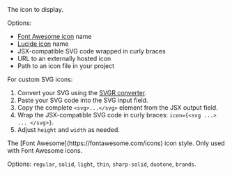 <ResponseField name="icon" type="string" required>
  The icon to display.
  
  Options:
  - [Font Awesome icon](https://fontawesome.com/icons) name
  - [Lucide icon](https://lucide.dev/icons) name
  - JSX-compatible SVG code wrapped in curly braces
  - URL to an externally hosted icon
  - Path to an icon file in your project
  
  For custom SVG icons:
  1. Convert your SVG using the [SVGR converter](https://react-svgr.com/playground/).
  1. Paste your SVG code into the SVG input field.
  2. Copy the complete `<svg>...</svg>` element from the JSX output field.
  3. Wrap the JSX-compatible SVG code in curly braces: `icon={<svg ...> ... </svg>}`.
  4. Adjust `height` and `width` as needed.
</ResponseField>

<ResponseField name="iconType" type="string">
  The [Font Awesome](https://fontawesome.com/icons) icon style. Only used with Font Awesome icons. 
  
  Options: `regular`, `solid`, `light`, `thin`, `sharp-solid`, `duotone`, `brands`.
</ResponseField>